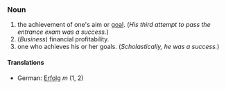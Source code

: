 ===Noun===

# the achievement of one's aim or [[goal]]. (''His third attempt to pass the entrance exam was a success.'')
# (''Business'') financial profitability.
# one who achieves his or her goals. (''Scholastically, he was a success.'')

====Translations====
*German: [[Erfolg]] ''m'' (1, 2)